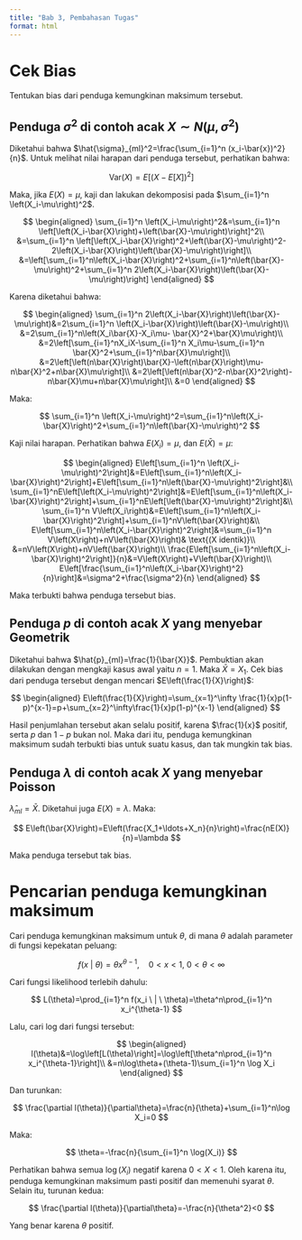 ```yaml
---
title: "Bab 3, Pembahasan Tugas"
format: html
---
```


# Cek Bias

Tentukan bias dari penduga kemungkinan maksimum tersebut.

## Penduga $\sigma^2$ di contoh acak $X\sim N(\mu,\sigma^2)$

Diketahui bahwa $\hat{\sigma}_{ml}^2=\frac{\sum_{i=1}^n (x_i-\bar{x})^2}{n}$. Untuk melihat nilai harapan dari penduga tersebut, perhatikan bahwa:

$$
\mathrm{Var}(X)=E\left[\left(X-E\left[X\right]\right)^2\right]
$$

Maka, jika $E(X)=\mu$, kaji dan lakukan dekomposisi pada $\sum_{i=1}^n \left(X_i-\mu\right)^2$.

$$
\begin{aligned}
\sum_{i=1}^n \left(X_i-\mu\right)^2&=\sum_{i=1}^n \left[\left(X_i-\bar{X}\right)+\left(\bar{X}-\mu\right)\right]^2\\
&=\sum_{i=1}^n \left[\left(X_i-\bar{X}\right)^2+\left(\bar{X}-\mu\right)^2-2\left(X_i-\bar{X}\right)\left(\bar{X}-\mu\right)\right]\\
&=\left[\sum_{i=1}^n\left(X_i-\bar{X}\right)^2+\sum_{i=1}^n\left(\bar{X}-\mu\right)^2+\sum_{i=1}^n 2\left(X_i-\bar{X}\right)\left(\bar{X}-\mu\right)\right]
\end{aligned}
$$

Karena diketahui bahwa:

$$
\begin{aligned}
\sum_{i=1}^n 2\left(X_i-\bar{X}\right)\left(\bar{X}-\mu\right)&=2\sum_{i=1}^n \left(X_i-\bar{X}\right)\left(\bar{X}-\mu\right)\\
&=2\sum_{i=1}^n\left(X_i\bar{X}-X_i\mu-
\bar{X}^2+\bar{X}\mu\right)\\
&=2\left[\sum_{i=1}^nX_iX-\sum_{i=1}^n X_i\mu-\sum_{i=1}^n \bar{X}^2+\sum_{i=1}^n\bar{X}\mu\right]\\
&=2\left[\left(n\bar{X}\right)\bar{X}-\left(n\bar{X}\right)\mu-n\bar{X}^2+n\bar{X}\mu\right]\\
&=2\left[\left(n\bar{X}^2-n\bar{X}^2\right)-n\bar{X}\mu+n\bar{X}\mu\right]\\
&=0
\end{aligned}
$$

Maka:

$$
\sum_{i=1}^n \left(X_i-\mu\right)^2=\sum_{i=1}^n\left(X_i-\bar{X}\right)^2+\sum_{i=1}^n\left(\bar{X}-\mu\right)^2
$$

Kaji nilai harapan. Perhatikan bahwa $E(X_i)=\mu$, dan $E(\bar{X})=\mu$:

$$
\begin{aligned}
E\left[\sum_{i=1}^n \left(X_i-\mu\right)^2\right]&=E\left[\sum_{i=1}^n\left(X_i-\bar{X}\right)^2\right]+E\left[\sum_{i=1}^n\left(\bar{X}-\mu\right)^2\right]&\\ 
\sum_{i=1}^nE\left[\left(X_i-\mu\right)^2\right]&=E\left[\sum_{i=1}^n\left(X_i-\bar{X}\right)^2\right]+\sum_{i=1}^nE\left[\left(\bar{X}-\mu\right)^2\right]&\\ 
\sum_{i=1}^n V\left(X_i\right)&=E\left[\sum_{i=1}^n\left(X_i-\bar{X}\right)^2\right]+\sum_{i=1}^nV\left(\bar{X}\right)&\\ 
E\left[\sum_{i=1}^n\left(X_i-\bar{X}\right)^2\right]&=\sum_{i=1}^n V\left(X\right)+nV\left(\bar{X}\right)& \text{(X identik)}\\ 
&=nV\left(X\right)+nV\left(\bar{X}\right)\\ 
\frac{E\left[\sum_{i=1}^n\left(X_i-\bar{X}\right)^2\right]}{n}&=V\left(X\right)+V\left(\bar{X}\right)\\ 
E\left[\frac{\sum_{i=1}^n\left(X_i-\bar{X}\right)^2}{n}\right]&=\sigma^2+\frac{\sigma^2}{n}
\end{aligned}
$$

Maka terbukti bahwa penduga tersebut bias.

## Penduga $p$ di contoh acak $X$ yang menyebar Geometrik

Diketahui bahwa $\hat{p}_{ml}=\frac{1}{\bar{X}}$. Pembuktian akan dilakukan dengan mengkaji kasus awal yaitu $n=1$. Maka $\bar{X}=X_1$. Cek bias dari penduga tersebut dengan mencari $E\left(\frac{1}{X}\right)$:

$$
\begin{aligned}
E\left(\frac{1}{X}\right)=\sum_{x=1}^\infty \frac{1}{x}p(1-p)^{x-1}=p+\sum_{x=2}^\infty\frac{1}{x}p(1-p)^{x-1}
\end{aligned}
$$

Hasil penjumlahan tersebut akan selalu positif, karena $\frac{1}{x}$ positif, serta $p$ dan $1-p$ bukan nol. Maka dari itu, penduga kemungkinan maksimum sudah terbukti bias untuk suatu kasus, dan tak mungkin tak bias.

## Penduga $\lambda$ di contoh acak $X$ yang menyebar Poisson

$\hat{\lambda}_{ml}=\bar{X}$. Diketahui juga $E(X)=\lambda$. Maka:

$$
E\left(\bar{X}\right)=E\left(\frac{X_1+\ldots+X_n}{n}\right)=\frac{nE(X)}{n}=\lambda
$$

Maka penduga tersebut tak bias.

# Pencarian penduga kemungkinan maksimum

Cari penduga kemungkinan maksimum untuk $\theta$, di mana $\theta$ adalah parameter di fungsi kepekatan peluang:

$$
f(x \ | \ \theta)=\theta x^{\theta-1}, \quad 0<x<1, \ 0<\theta<\infty
$$

Cari fungsi likelihood terlebih dahulu:

$$
L(\theta)=\prod_{i=1}^n f(x_i \ | \ \theta)=\theta^n\prod_{i=1}^n x_i^{\theta-1}
$$

Lalu, cari log dari fungsi tersebut:

$$
\begin{aligned}
l(\theta)&=\log\left[L(\theta)\right]=\log\left[\theta^n\prod_{i=1}^n x_i^{\theta-1}\right]\\ 
&=n\log\theta+(\theta-1)\sum_{i=1}^n \log X_i
\end{aligned}
$$

Dan turunkan:

$$
\frac{\partial l(\theta)}{\partial\theta}=\frac{n}{\theta}+\sum_{i=1}^n\log X_i=0
$$

Maka:

$$
\theta=-\frac{n}{\sum_{i=1}^n \log(X_i)}
$$

Perhatikan bahwa semua $\log(X_i)$ negatif karena $0<X<1$. Oleh karena itu, penduga kemungkinan maksimum pasti positif dan memenuhi syarat $\theta$. Selain itu, turunan kedua:

$$
\frac{\partial l(\theta)}{\partial\theta}=-\frac{n}{\theta^2}<0
$$

Yang benar karena $\theta$ positif.